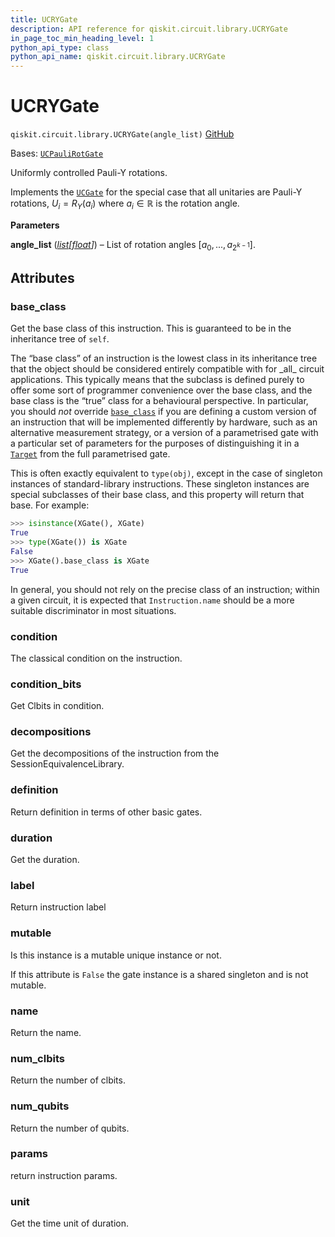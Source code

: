 ```yaml
---
title: UCRYGate
description: API reference for qiskit.circuit.library.UCRYGate
in_page_toc_min_heading_level: 1
python_api_type: class
python_api_name: qiskit.circuit.library.UCRYGate
---
```


# UCRYGate

<span id="qiskit.circuit.library.UCRYGate" />

`qiskit.circuit.library.UCRYGate(angle_list)` [GitHub](https://github.com/qiskit/qiskit/tree/stable/0.45/qiskit/circuit/library/generalized_gates/ucry.py "view source code")

Bases: [`UCPauliRotGate`](qiskit.circuit.library.UCPauliRotGate "qiskit.circuit.library.generalized_gates.uc_pauli_rot.UCPauliRotGate")

Uniformly controlled Pauli-Y rotations.

Implements the [`UCGate`](qiskit.circuit.library.UCGate "qiskit.circuit.library.UCGate") for the special case that all unitaries are Pauli-Y rotations, $U_i = R_Y(a_i)$ where $a_i \in \mathbb{R}$ is the rotation angle.

**Parameters**

**angle\_list** ([*list*](https://docs.python.org/3/library/stdtypes.html#list "(in Python v3.12)")*\[*[*float*](https://docs.python.org/3/library/functions.html#float "(in Python v3.12)")*]*) – List of rotation angles $[a_0, ..., a_{2^{k-1}}]$.

## Attributes

<span id="qiskit.circuit.library.UCRYGate.base_class" />

### base\_class

Get the base class of this instruction. This is guaranteed to be in the inheritance tree of `self`.

The “base class” of an instruction is the lowest class in its inheritance tree that the object should be considered entirely compatible with for \_all\_ circuit applications. This typically means that the subclass is defined purely to offer some sort of programmer convenience over the base class, and the base class is the “true” class for a behavioural perspective. In particular, you should *not* override [`base_class`](#qiskit.circuit.library.UCRYGate.base_class "qiskit.circuit.library.UCRYGate.base_class") if you are defining a custom version of an instruction that will be implemented differently by hardware, such as an alternative measurement strategy, or a version of a parametrised gate with a particular set of parameters for the purposes of distinguishing it in a [`Target`](qiskit.transpiler.Target "qiskit.transpiler.Target") from the full parametrised gate.

This is often exactly equivalent to `type(obj)`, except in the case of singleton instances of standard-library instructions. These singleton instances are special subclasses of their base class, and this property will return that base. For example:

```python
>>> isinstance(XGate(), XGate)
True
>>> type(XGate()) is XGate
False
>>> XGate().base_class is XGate
True
```

In general, you should not rely on the precise class of an instruction; within a given circuit, it is expected that `Instruction.name` should be a more suitable discriminator in most situations.

<span id="qiskit.circuit.library.UCRYGate.condition" />

### condition

The classical condition on the instruction.

<span id="qiskit.circuit.library.UCRYGate.condition_bits" />

### condition\_bits

Get Clbits in condition.

<span id="qiskit.circuit.library.UCRYGate.decompositions" />

### decompositions

Get the decompositions of the instruction from the SessionEquivalenceLibrary.

<span id="qiskit.circuit.library.UCRYGate.definition" />

### definition

Return definition in terms of other basic gates.

<span id="qiskit.circuit.library.UCRYGate.duration" />

### duration

Get the duration.

<span id="qiskit.circuit.library.UCRYGate.label" />

### label

Return instruction label

<span id="qiskit.circuit.library.UCRYGate.mutable" />

### mutable

Is this instance is a mutable unique instance or not.

If this attribute is `False` the gate instance is a shared singleton and is not mutable.

<span id="qiskit.circuit.library.UCRYGate.name" />

### name

Return the name.

<span id="qiskit.circuit.library.UCRYGate.num_clbits" />

### num\_clbits

Return the number of clbits.

<span id="qiskit.circuit.library.UCRYGate.num_qubits" />

### num\_qubits

Return the number of qubits.

<span id="qiskit.circuit.library.UCRYGate.params" />

### params

return instruction params.

<span id="qiskit.circuit.library.UCRYGate.unit" />

### unit

Get the time unit of duration.

